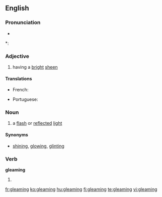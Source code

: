 ==English==

===Pronunciation===
* {{audio|en-us-gleaming.ogg|Audio (US)}}

*: {{rhymes|iːmɪŋ}}

===Adjective===
{{en-adj}}

# having a [[bright]] [[sheen]]

====Translations====
{{trans-top|having a bright sheen}}
* French: {{t+|fr|brillant|m}}
{{trans-mid}}
* Portuguese: {{t+|pt|brilhante|m}}
{{trans-bottom}}

===Noun===
{{en-noun}}

# a [[flash]] or [[reflect]]ed [[light]]

====Synonyms====
* [[shining]], [[glowing]], [[glinting]]

===Verb===
'''gleaming'''

# {{present participle of|[[gleam#Verb|gleam]]}}

[[fr:gleaming]]
[[ko:gleaming]]
[[hu:gleaming]]
[[fi:gleaming]]
[[te:gleaming]]
[[vi:gleaming]]